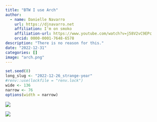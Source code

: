 ```yaml
---
title: "BTW I use Arch"
author:
  - name: Danielle Navarro
    url: https://djnavarro.net
    affiliation: I'm on smoko
    affiliation-url: https://www.youtube.com/watch?v=j58V2vC9EPc
    orcid: 0000-0001-7648-6578
description: "There is no reason for this."
date: "2022-12-31"
categories: []
image: "arch.png"
---
```


<!--------------- my typical setup ----------------->

```r
set.seed(8)
long_slug <- "2022-12-26_strange-year"
#renv::use(lockfile = "renv.lock")
wide <- 136
narrow <- 76
options(width = narrow)
```


<!--------------- post begins here ----------------->



![](screenfetch.png){fig-align="center"}


![](laptops.jpg){fig-align="center"}


<!--------------- appendices go here ----------------->


